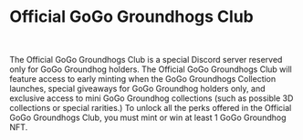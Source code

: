 # Official GoGo Groundhogs Club

<br />

The Official GoGo Groundhogs Club is a special Discord server reserved only for GoGo Groundhog holders. The Official GoGo Groundhogs Club will feature access to early minting when the GoGo Groundhogs Collection launches, special giveaways for GoGo Groundhog holders only, and exclusive access to mini GoGo Groundhog collections (such as possible 3D collections or special rarities.) To unlock all the perks offered in the Official GoGo Groundhogs Club, you must mint or win at least 1 GoGo Groundhog NFT.
